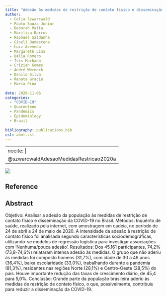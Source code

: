 ```yaml
---
title: "Adesão às medidas de restrição de contato físico e disseminação da COVID-19 no Brasil"
author:
  - Celia Szwarcwald
  - Paulo Souza Junior
  - Deborah Malta
  - Marilisa Barros
  - Raphael Saldanha
  - Giseli Damascena
  - Luiz Azevedo
  - Margareth Lima
  - Dalia Romero
  - Ísis Machado
  - Crizian Gomes
  - André Werneck
  - Danilo Silva
  - Renata Gracie
  - Maria Pina
  
date: 2020-11-06
categories: 
  - "COVID-19"
  - Quarentene
  - Pandemics
  - Epidemiology
  - Brazil
  
bibliography: publications.bib
csl: abnt.csl
---
```


---
nocite: |
  @szwarcwaldAdesaoMedidasRestricao2020a
---

![](images/Screenshot from 2023-10-02 13-20-22.png)

## Reference

::: {#refs}
:::

## Abstract

Objetivo: Analisar a adesão da população às medidas de restrição de contato físico e disseminação da COVID-19 no Brasil. Métodos: Inquérito de saúde, realizado pela internet, com amostragem em cadeia, no período de 24 de abril a 24 de maio de 2020. A intensidade da adesão à restrição de contato físico foi analisada segundo características sociodemográficas, utilizando-se modelos de regressão logística para investigar associações com 'Nenhuma/pouca adesão'. Resultados: Dos 45.161 participantes, 74,2% (73,8-74,6%) relataram intensa adesão às medidas. O grupo que não aderiu às medidas foi composto homens (31,7%), com idade de 30 a 49 anos (36,4%), baixa escolaridade (33,0%), trabalhando durante a pandemia (81,3%), residentes nas regiões Norte (28,1%) e Centro-Oeste (28,5%) do país. Houve importante redução das taxas de crescimento diário, de 45,4 para 5,0%. Conclusão: Grande parte da população brasileira aderiu às medidas de restrição de contato físico, o que, possivelmente, contribuiu para reduzir a disseminação da COVID-19.
